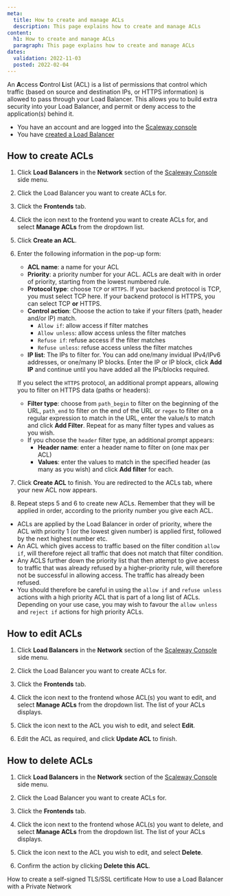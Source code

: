```yaml
---
meta:
  title: How to create and manage ACLs
  description: This page explains how to create and manage ACLs
content:
  h1: How to create and manage ACLs
  paragraph: This page explains how to create and manage ACLs
dates:
  validation: 2022-11-03
  posted: 2022-02-04
---
```


An **A**ccess **C**ontrol **L**ist (ACL) is a list of permissions that control which traffic (based on source and destination IPs, or HTTPS information) is allowed to pass through your Load Balancer. This allows you to build extra security into your Load Balancer, and permit or deny access to the application(s) behind it.

<Message type="requirement">

- You have an account and are logged into the [Scaleway console](https://console.scaleway.com) 
- You have [created a Load Balancer](/network/load-balancer/how-to/create-load-balancer/)

</Message>

## How to create ACLs

1. Click **Load Balancers** in the **Network** section of the [Scaleway Console](https://console.scaleway.com) side menu. 

2. Click the Load Balancer you want to create ACLs for.

3. Click the **Frontends** tab.

4. Click the <Icon name="more" /> icon next to the frontend you want to create ACLs for, and select **Manage ACLs** from the dropdown list.

5. Click **Create an ACL**.

6. Enter the following information in the pop-up form:
    - **ACL name**: a name for your ACL
    - **Priority**: a priority number for your ACL. ACLs are dealt with in order of priority, starting from the lowest numbered rule.
    - **Protocol type**: choose `TCP` or `HTTPS`. If your backend protocol is TCP, you must select TCP here. If your backend protocol is HTTPS, you can select TCP **or** HTTPS.
    - **Control action**: Choose the action to take if your filters (path, header and/or IP) match.
        - `Allow if`: allow access if filter matches
        - `Allow unless`: allow access unless the filter matches
        - `Refuse if`: refuse access if the filter matches
        - `Refuse unless`: refuse access unless the filter matches
    - **IP list**: The IPs to filter for. You can add one/many invidual IPv4/IPv6 addresses, or one/many IP blocks. Enter the IP or IP block, click **Add IP** and continue until you have added all the IPs/blocks required.
    
    If you select the `HTTPS` protocol, an additional prompt appears, allowing you to filter on HTTPS data (paths or headers):   
      - **Filter type**: choose from `path_begin` to filter on the beginning of the URL, `path_end` to filter on the end of the URL or `regex` to filter on a regular expression to match in the URL, enter the value/s to match and click **Add Filter**. Repeat for as many filter types and values as you wish.
      - If you choose the `header` filter type, an additional prompt appears:
          - **Header name**: enter a header name to filter on (one max per ACL)
          - **Values**: enter the values to match in the specified header (as many as you wish) and click **Add filter** for each.

7. Click **Create ACL** to finish. You are redirected to the ACLs tab, where your new ACL now appears.

8. Repeat steps 5 and 6 to create new ACLs. Remember that they will be applied in order, according to the priority number you give each ACL.

<Message type="tip">

- ACLs are applied by the Load Balancer in order of priority, where the ACL with priority 1 (or the lowest given number) is applied first, followed by the next highest number etc.
- An ACL which gives access to traffic based on the filter condition `allow if`, will therefore reject all traffic that does not match that filter condition.
- Any ACLS further down the priority list that then attempt to give access to traffic that was already refused by a higher-priority rule, will therefore not be successful in allowing access. The traffic has already been refused.
- You should therefore be careful in using the `allow if` and `refuse unless` actions with a high priority ACL that is part of a long list of ACLs. Depending on your use case, you may wish to favour the `allow unless` and `reject if` actions for high priority ACLs. 

</Message>

## How to edit ACLs

1. Click **Load Balancers** in the **Network** section of the [Scaleway Console](https://console.scaleway.com) side menu. 

2. Click the Load Balancer you want to create ACLs for.

3. Click the **Frontends** tab.

4. Click the <Icon name="more" /> icon next to the frontend whose ACL(s) you want to edit, and select **Manage ACLs** from the dropdown list. The list of your ACLs displays.

5. Click the <Icon name="more" /> icon next to the ACL you wish to edit, and select **Edit**.

6. Edit the ACL as required, and click **Update ACL** to finish.

## How to delete ACLs

1. Click **Load Balancers** in the **Network** section of the [Scaleway Console](https://console.scaleway.com) side menu. 

2. Click the Load Balancer you want to create ACLs for.

3. Click the **Frontends** tab.

4. Click the <Icon name="more" /> icon next to the frontend whose ACL(s) you want to delete, and select **Manage ACLs** from the dropdown list. The list of your ACLs displays.

5. Click the <Icon name="more" /> icon next to the ACL you wish to edit, and select **Delete**.

6. Confirm the action by clicking **Delete this ACL**.


<Navigation title="See Also">
  <PreviousButton to="/network/load-balancer/how-to/create-self-signed-tls-certificate/">How to create a self-signed TLS/SSL certificate</PreviousButton>
  <NextButton to="/network/load-balancer/how-to/use-with-private-network/">How to use a Load Balancer with a Private Network</NextButton>
</Navigation>
